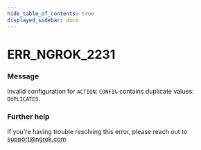 ```yaml
---
hide_table_of_contents: true
displayed_sidebar: docs
---
```



# ERR_NGROK_2231

### Message

Invalid configuration for `ACTION`: `CONFIG` contains duplicate values: `DUPLICATES`.

<ErrorDetails error="err_ngrok_2231" />

### Further help

If you're having trouble resolving this error, please reach out to [support@ngrok.com](mailto:support@ngrok.com?subject=Help%20with%20ERR_NGROK_2231)
